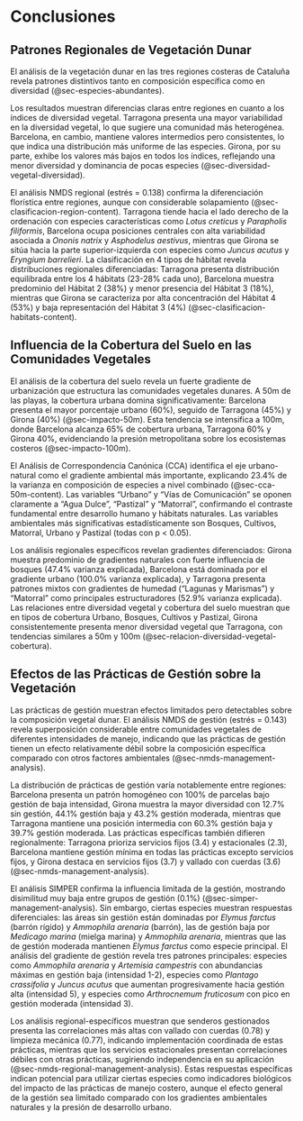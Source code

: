 # Conclusiones {#sec-conclusiones}

## Patrones Regionales de Vegetación Dunar {#sec-patrones-regionales}

El análisis de la vegetación dunar en las tres regiones costeras de Cataluña revela patrones distintivos tanto en composición específica como en diversidad (@sec-especies-abundantes).

Los resultados muestran diferencias claras entre regiones en cuanto a los índices de diversidad vegetal. Tarragona presenta una mayor variabilidad en la diversidad vegetal, lo que sugiere una comunidad más heterogénea. Barcelona, en cambio, mantiene valores intermedios pero consistentes, lo que indica una distribución más uniforme de las especies. Girona, por su parte, exhibe los valores más bajos en todos los índices, reflejando una menor diversidad y dominancia de pocas especies (@sec-diversidad-vegetal-diversidad).

El análisis NMDS regional (estrés = 0.138) confirma la diferenciación florística entre regiones, aunque con considerable solapamiento (@sec-clasificacion-region-content). Tarragona tiende hacia el lado derecho de la ordenación con especies características como *Lotus creticus* y *Parapholis filiformis*, Barcelona ocupa posiciones centrales con alta variabilidad asociada a *Ononis natrix* y *Asphodelus aestivus*, mientras que Girona se sitúa hacia la parte superior-izquierda con especies como *Juncus acutus* y *Eryngium barrelieri*. La clasificación en 4 tipos de hábitat revela distribuciones regionales diferenciadas: Tarragona presenta distribución equilibrada entre los 4 hábitats (23-28% cada uno), Barcelona muestra predominio del Hábitat 2 (38%) y menor presencia del Hábitat 3 (18%), mientras que Girona se caracteriza por alta concentración del Hábitat 4 (53%) y baja representación del Hábitat 3 (4%) (@sec-clasificacion-habitats-content).

## Influencia de la Cobertura del Suelo en las Comunidades Vegetales {#sec-influencia-cobertura}

El análisis de la cobertura del suelo revela un fuerte gradiente de urbanización que estructura las comunidades vegetales dunares. A 50m de las playas, la cobertura urbana domina significativamente: Barcelona presenta el mayor porcentaje urbano (60%), seguido de Tarragona (45%) y Girona (40%) (@sec-impacto-50m). Esta tendencia se intensifica a 100m, donde Barcelona alcanza 65% de cobertura urbana, Tarragona 60% y Girona 40%, evidenciando la presión metropolitana sobre los ecosistemas costeros (@sec-impacto-100m).

El Análisis de Correspondencia Canónica (CCA) identifica el eje urbano-natural como el gradiente ambiental más importante, explicando 23.4% de la varianza en composición de especies a nivel combinado (@sec-cca-50m-content). Las variables "Urbano" y "Vías de Comunicación" se oponen claramente a "Agua Dulce", "Pastizal" y "Matorral", confirmando el contraste fundamental entre desarrollo humano y hábitats naturales. Las variables ambientales más significativas estadísticamente son Bosques, Cultivos, Matorral, Urbano y Pastizal (todas con p < 0.05).

Los análisis regionales específicos revelan gradientes diferenciados: Girona muestra predominio de gradientes naturales con fuerte influencia de bosques (47.4% varianza explicada), Barcelona está dominada por el gradiente urbano (100.0% varianza explicada), y Tarragona presenta patrones mixtos con gradientes de humedad ("Lagunas y Marismas") y "Matorral" como principales estructuradores (52.9% varianza explicada). Las relaciones entre diversidad vegetal y cobertura del suelo muestran que en tipos de cobertura Urbano, Bosques, Cultivos y Pastizal, Girona consistentemente presenta menor diversidad vegetal que Tarragona, con tendencias similares a 50m y 100m (@sec-relacion-diversidad-vegetal-cobertura).

## Efectos de las Prácticas de Gestión sobre la Vegetación {#sec-efectos-gestion}

Las prácticas de gestión muestran efectos limitados pero detectables sobre la composición vegetal dunar. El análisis NMDS de gestión (estrés = 0.143) revela superposición considerable entre comunidades vegetales de diferentes intensidades de manejo, indicando que las prácticas de gestión tienen un efecto relativamente débil sobre la composición específica comparado con otros factores ambientales (@sec-nmds-management-analysis).

La distribución de prácticas de gestión varía notablemente entre regiones: Barcelona presenta un patrón homogéneo con 100% de parcelas bajo gestión de baja intensidad, Girona muestra la mayor diversidad con 12.7% sin gestión, 44.1% gestión baja y 43.2% gestión moderada, mientras que Tarragona mantiene una posición intermedia con 60.3% gestión baja y 39.7% gestión moderada. Las prácticas específicas también difieren regionalmente: Tarragona prioriza servicios fijos (3.4) y estacionales (2.3), Barcelona mantiene gestión mínima en todas las prácticas excepto servicios fijos, y Girona destaca en servicios fijos (3.7) y vallado con cuerdas (3.6) (@sec-nmds-management-analysis).

El análisis SIMPER confirma la influencia limitada de la gestión, mostrando disimilitud muy baja entre grupos de gestión (0.1%) (@sec-simper-management-analysis). Sin embargo, ciertas especies muestran respuestas diferenciales: las áreas sin gestión están dominadas por *Elymus farctus* (barrón rígido) y *Ammophila arenaria* (barrón), las de gestión baja por *Medicago marina* (mielga marina) y *Ammophila arenaria*, mientras que las de gestión moderada mantienen *Elymus farctus* como especie principal. El análisis del gradiente de gestión revela tres patrones principales: especies como *Ammophila arenaria* y *Artemisia campestris* con abundancias máximas en gestión baja (intensidad 1-2), especies como *Plantago crassifolia* y *Juncus acutus* que aumentan progresivamente hacia gestión alta (intensidad 5), y especies como *Arthrocnemum fruticosum* con pico en gestión moderada (intensidad 3).

Los análisis regional-específicos muestran que senderos gestionados presenta las correlaciones más altas con vallado con cuerdas (0.78) y limpieza mecánica (0.77), indicando implementación coordinada de estas prácticas, mientras que los servicios estacionales presentan correlaciones débiles con otras prácticas, sugiriendo independencia en su aplicación (@sec-nmds-regional-management-analysis). Estas respuestas específicas indican potencial para utilizar ciertas especies como indicadores biológicos del impacto de las prácticas de manejo costero, aunque el efecto general de la gestión sea limitado comparado con los gradientes ambientales naturales y la presión de desarrollo urbano.
